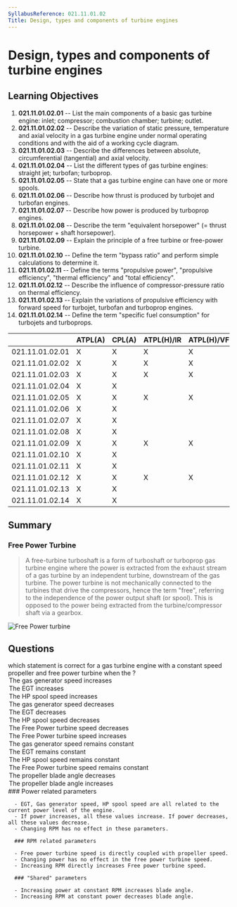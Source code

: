 ```yaml
---
SyllabusReference: 021.11.01.02
Title: Design, types and components of turbine engines
---
```


# Design, types and components of turbine engines

## Learning Objectives

1. **021.11.01.02.01** -- List the main components of a basic gas turbine engine:
   inlet; compressor; combustion chamber; turbine; outlet.
2. **021.11.01.02.02** -- Describe the variation of static pressure, temperature
   and axial velocity in a gas turbine engine under normal operating conditions
   and with the aid of a working cycle diagram.
3. **021.11.01.02.03** -- Describe the differences between absolute,
   circumferential (tangential) and axial velocity.
4. **021.11.01.02.04** -- List the different types of gas turbine engines:
   straight jet; turbofan; turboprop.
5. **021.11.01.02.05** -- State that a gas turbine engine can have one or more
   spools.
6. **021.11.01.02.06** -- Describe how thrust is produced by turbojet and turbofan
   engines.
7. **021.11.01.02.07** -- Describe how power is produced by turboprop engines.
8. **021.11.01.02.08** -- Describe the term "equivalent horsepower" (= thrust
   horsepower + shaft horsepower).
9. **021.11.01.02.09** -- Explain the principle of a free turbine or free-power
   turbine.
10. **021.11.01.02.10** -- Define the term "bypass ratio" and perform simple
    calculations to determine it.
11. **021.11.01.02.11** -- Define the terms "propulsive power", "propulsive
    efficiency", "thermal efficiency" and "total efficiency".
12. **021.11.01.02.12** -- Describe the influence of compressor-pressure ratio on
    thermal efficiency.
13. **021.11.01.02.13** -- Explain the variations of propulsive efficiency with
    forward speed for turbojet, turbofan and turboprop engines.
14. **021.11.01.02.14** -- Define the term "specific fuel consumption" for
    turbojets and turboprops.

|                 | ATPL(A) | CPL(A) | ATPL(H)/IR | ATPL(H)/VFR | CPL(H) | IR  | CBIR(A) |
| --------------- | ------- | ------ | ---------- | ----------- | ------ | --- | ------- |
| 021.11.01.02.01 | X       | X      | X          | X           | X      |     |         |
| 021.11.01.02.02 | X       | X      | X          | X           | X      |     |         |
| 021.11.01.02.03 | X       | X      | X          | X           | X      |     |         |
| 021.11.01.02.04 | X       | X      |            |             |        |     |         |
| 021.11.01.02.05 | X       | X      | X          | X           | X      |     |         |
| 021.11.01.02.06 | X       | X      |            |             |        |     |         |
| 021.11.01.02.07 | X       | X      |            |             |        |     |         |
| 021.11.01.02.08 | X       | X      |            |             |        |     |         |
| 021.11.01.02.09 | X       | X      | X          | X           | X      |     |         |
| 021.11.01.02.10 | X       | X      |            |             |        |     |         |
| 021.11.01.02.11 | X       | X      |            |             |        |     |         |
| 021.11.01.02.12 | X       | X      | X          | X           | X      |     |         |
| 021.11.01.02.13 | X       | X      |            |             |        |     |         |
| 021.11.01.02.14 | X       | X      |            |             |        |     |         |

## Summary

### Free Power Turbine

> A free-turbine turboshaft is a form of turboshaft or turboprop gas turbine engine where the power
> is extracted from the exhaust stream of a gas turbine by an independent turbine, downstream of the
> gas turbine. The power turbine is not mechanically connected to the turbines that drive the compressors,
> hence the term "free", referring to the independence of the power output shaft (or spool). This is
> opposed to the power being extracted from the turbine/compressor shaft via a gearbox.

![Free Power turbine](images/021.11.01.2-01.png)

<Source href="https://en.wikipedia.org/wiki/Free-turbine_turboshaft" />

## Questions

<Question variant="oneTwo" lo="021.11.01.02.09" id="KL83pf6Qmx">
   <Text> which statement is correct for a gas turbine engine with a constant speed propeller and free power turbine when the <Subject />?</Text>
   <Option id="KL83pf6Qmx-1" subject="Power setting is increased">The gas generator speed increases</Option>
   <Option id="KL83pf6Qmx-2" subject="Power setting is increased">The EGT increases</Option>
   <Option id="KL83pf6Qmx-3" subject="Power setting is increased">The HP spool speed increases</Option>
<Option id="KL83pf6Qmx-4" subject="Power setting is decreased">
  The gas generator speed decreases
</Option>
<Option id="KL83pf6Qmx-5" subject="Power setting is decreased">
  The EGT decreases
</Option>
<Option id="KL83pf6Qmx-6" subject="Power setting is decreased">
  The HP spool speed decreases
</Option>
<Option id="KL83pf6Qmx-7" subject="Propeller RPM setting is decreased">
  The Free Power turbine speed decreases
</Option>
<Option id="KL83pf6Qmx-8" subject="Propeller RPM setting is increased">
  The Free Power turbine speed increases
</Option>
<Option
  id="KL83pf6Qmx-8"
  subject="['Propeller RPM setting is decreased', 'Propeller RPM setting is increased']"
>
  The gas generator speed remains constant
</Option>
<Option
  id="KL83pf6Qmx-9"
  subject="['Propeller RPM setting is decreased', 'Propeller RPM setting is increased']"
>
  The EGT remains constant
</Option>
<Option
  id="KL83pf6Qmx-10"
  subject="['Propeller RPM setting is decreased', 'Propeller RPM setting is increased']"
>
  The HP spool speed remains constant
</Option>
<Option
  id="KL83pf6Qmx-11"
  subject="['Power setting is increased', 'Power setting is decreased']"
>
  The Free Power turbine speed remains constant
</Option>
<Option
  id="KL83pf6Qmx-12"
  subject="['Power setting is decreased', 'Propeller RPM setting is increased']"
>
  The propeller blade angle decreases
</Option>
<Option
  id="KL83pf6Qmx-13"
  subject="['Power setting is increased', 'Propeller RPM setting is decreased']"
>
  The propeller blade angle increases
</Option>
   <Explanation>
      ### Power related parameters

      - EGT, Gas generator speed, HP spool speed are all related to the current power level of the engine.
      - If power increases, all these values increase. If power decreases, all these values decrease.
      - Changing RPM has no effect in these parameters.

      ### RPM related parameters

      - Free power turbine speed is directly coupled with propeller speed.
      - Changing power has no effect in the free power turbine speed.
      - Increasing RPM directly increases Free power turbine speed.

      ### "Shared" parameters

      - Increasing power at constant RPM increases blade angle.
      - Increasing RPM at constant power decreases blade angle.

   </Explanation>
</Question>

